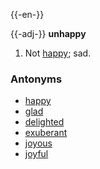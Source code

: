 {{-en-}}

{{-adj-}}
'''unhappy'''
#Not [[happy]]; sad.

===Antonyms===
*[[happy]]
*[[glad]]
*[[delighted]]
*[[exuberant]]
*[[joyous]]
*[[joyful]]
